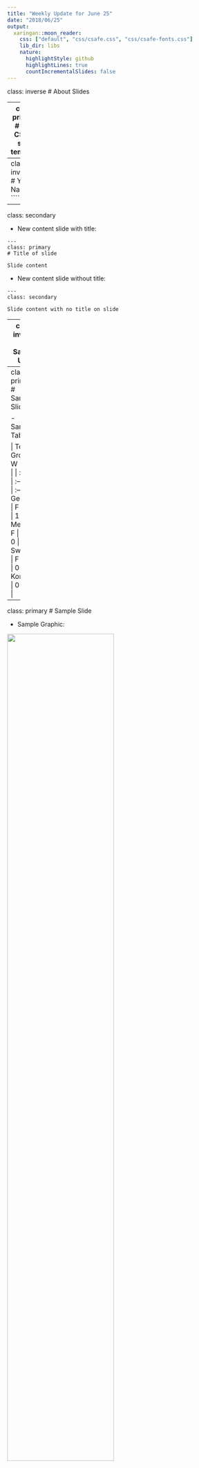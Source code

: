 ```yaml
---
title: "Weekly Update for June 25"
date: "2018/06/25"
output:
  xaringan::moon_reader:
    css: ["default", "css/csafe.css", "css/csafe-fonts.css"]
    lib_dir: libs
    nature:
      highlightStyle: github
      highlightLines: true
      countIncrementalSlides: false
---
```



class: inverse
# About Slides

---
class: primary 
# New CSAFE slide template

We're now using [`xaringan`](https://github.com/yihui/xaringan)

What's changed: 

- New person slide: 

````
---
class: inverse
# Your Name
````

---
class: secondary

- New content slide with title: 

````
---
class: primary
# Title of slide 

Slide content
````

- New content slide without title: 

````
---
class: secondary

Slide content with no title on slide
````

---
class: inverse
# Sample User

---
class: primary
# Sample Slide

- Sample Table:

| Team     | Group | W   | D   | L   |
| : ------ | :---- | :-- | :-- | :-- |
| Germany  | F     | 0   | 0   | 1   |
| Mexico   | F     | 1   | 0   | 0   |
| Sweden   | F     | 1   | 0   | 0   |
| S. Korea | F     | 0   | 0   | 1   |


---
class: primary
# Sample Slide

- Sample Graphic:

<img src="images/heike/sweden-germany.png" width = "70%">




---
class: secondary

- If you are going to add an image, **create a directory** with your name within "images" folder. For example, "images/**guillermo**/sample_image.JPG"

 <img src = "images/guillermo/sample_image.JPG" width="35%"/>
--- 

---

class: inverse 
# Nate 
---

class: primary

# SLRs

- Reading about ABC to be able to understand the papers Chris recommended to me. 
- Assuming no mistakes, $e^{E[log(SLR)|H_0]} \leq E\left[\frac{SLR}{LR} | H_0 \right]$.
    - left side is computable
    - right side is some measure of the average quality of the LR under $H_0$ 
    - still not that useful for bounding probabilities

---
class: secondary

$$
\begin{aligned}
E\left[\frac{SLR}{LR}|H_0\right] &= e^{log\left( E\left[\frac{SLR}{LR} | H_0 \right] \right)} \\
& \geq e^{E\left[ log\left(\frac{SLR}{LR} \right) |H_0 \right]} \\
& = e^{E\left[ log(SLR) |H_0 \right] - E\left[ log(LR) |H_0 \right]} \\
& \geq e^{E\left[ log(SLR) |H_0 \right] - log\left(E\left[ LR |H_0 \right] \right)} \\
& = e^{E\left[ log(SLR) |H_0 \right]}
\end{aligned}
$$
---
class: primary

# Groove ID

- Reading about changepoint detection
- Possible approach similar to some examples given in "Bayesian Retrospective Multiple-Changepoint Identification" (Stephens 1994) in JRSSc. 
    - Doesn't seem fundamentally tied to time series data

---
class: inverse  
# Kiegan  

---
class: primary  
# What I'm Working On  

- I have been banned from working on my paper and the book until after the prelim  
- Prelim is in two weeks!  

---
class: inverse
# Amy 

---
class: primary
# What I've been up to:
      
- May 31 (talk): The ABA's Ninth Annual Prescription for Criminal Justice Forensics Program in New York
- June 5 (outreach): 4th and 5th graders for a STEM camp (thanks Jimmy!)
- June 7 and 8 (outreach): STEMversity with middle school students in Milledgeville, GA
- June 11-12 (meetings and poster): All Hands. Handwriting pre-meeting with the Israei team and Dr. Stern went well.
      
---
class: primary
# Next:
      
- Prelim study (next 2 weeks)
- Handwriting after that (finally)
- July 31 (talk - handwriting): JSM
- August 19-23 (poster? talk? maybe?): The American Society of Questioned Document Examiners (ASQDE)
 
 
---
class: inverse
# Jimmy 

---
class: primary
# Longitudinal Data Collection
## Final Collection 
* Issues with the 2D Scanner 
    + Phantom Images
    + Theoretically, wont take long
* Possible Causes
    + Past cleaning Procedures
    + Shoes (from being cleaned)
    + Finger Print Powder
* "Z" Drive 
    + Reviewing Errors (5438)

---
class: primary
# This Week
## **Moving Forward**
* Adapt to the Problem
     + Continue Cleaning and figure it out
     + Finish Data Collection

     

---
class:inverse
# Ben and Jenny

---
class:primary
# Working on

## Shoe Tread Classification

* 668 shoes partially/fully classified as of 10am

## Longitudinal shoe project

* Helped Miranda scan shoes Thursday/Friday

---
class:inverse
# Susan

---
class:primary
# Shoe Tread

* (2 weeks ago) set up LabelMe docker container to classify shoes

![LabelMe Interface](images/susan/LabelMe.png)

---
class:primary
# Shoe Tread
* (Last week) Code to "carve up" tread annotations into useful pictures (using Matlab toolbox from LabelMe)

<img src="images/susan/circle-1.jpg" width = 30%/>
<img src="images/susan/circle-2.jpg" width = 30%/>
<img src="images/susan/circle-3.jpg" width = 30%/>

* Pictures tend to look better if the regions are square-ish
    
<img src="images/susan/line-1.jpg" width = 30%/>

---
class:primary
# Truthiness

* "When making rapid judgments about the truth of a claim, nonprobative images lead people to believe the claim"
    - Want to know if this holds for charts and graphs
    - Some evidence that brain images cause the person presenting the images to appear more credible in court

* Finding claims that are data-driven and can be made into a chart is hard. 

---
class:primary
# Truthiness
* First step - pilot study with ~ 10 claims    
Variables: 
    - Related/Not Related to claim
    - Probative/Non-probative
    - Level of Abstraction
        - High: statistical/data chart
        - Low: map/"infographic" that uses "common knowledge" as a baseline
        - Image (no data at all)
        
Prediction: more abstraction = lower familiarity, so non-probative abstract images will produce less of an effect.

    
---
class:inverse
# Heike

---
class:primary
# The Hamby Set that wasn't

* Background: NIST has two sets of Hamby bullets 44 and 252
* ... or that's what we thought ...

